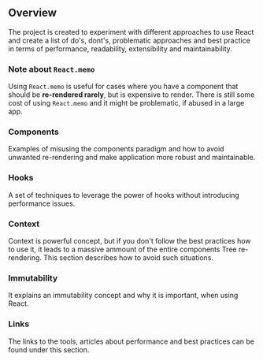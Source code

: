 
## Overview

The project is created to experiment with different approaches to use
React and create a list of do's, dont's, problematic approaches and best
practice in terms of performance, readability, extensibility and
maintainability.

### Note about `React.memo`

Using `React.memo` is useful for cases where you have a component that should be **re-rendered rarely**,
but is expensive to render. There is still some cost of using `React.memo` and it might be problematic,
if abused in a large app.

### Components

Examples of misusing the <Link to="/components">components</Link> paradigm and how to avoid unwanted re-rendering
and make application more robust and maintainable.

### Hooks

A set of techniques to leverage the power of <Link to="/hooks">hooks</Link> without introducing performance issues.

### Context

<Link to="/context">Context</Link> is powerful concept, but if you don't follow the
best practices how to use it, it leads to a massive ammount of the entire components
Tree re-rendering. This section describes how to avoid such situations.

### Immutability

It explains an <Link to="/immutability">immutability</Link> concept and why it is important, when using React.

### Links

The <Link to="/links">links</Link> to the tools, articles about performance and best practices can be found under this section.
